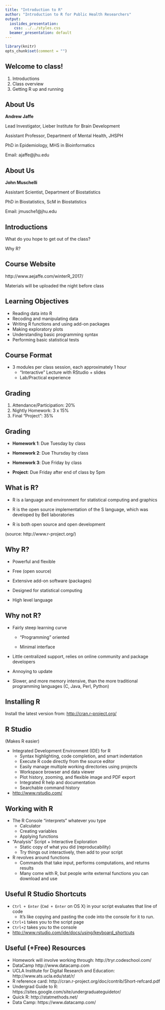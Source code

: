 ```yaml
---
title: "Introduction to R"
author: "Introduction to R for Public Health Researchers"
output:
  ioslides_presentation:
    css: ../../styles.css
  beamer_presentation: default
--- 
```


```r
library(knitr)
opts_chunk$set(comment = "")
```

## Welcome to class!

1. Introductions
2. Class overview
3. Getting R up and running

## About Us

**Andrew Jaffe**

Lead Investigator, Lieber Institute for Brain Development

Assistant Professor, Department of Mental Health, JHSPH

PhD in Epidemiology, MHS in Bioinformatics

Email: ajaffe@jhu.edu

## About Us

**John Muschelli** 

Assistant Scientist, Department of Biostatistics

PhD in Biostatistics, ScM in Biostatistics

Email: jmusche1@jhu.edu

## Introductions

What do you hope to get out of the class?

Why R?

## Course Website

http://www.aejaffe.com/winterR_2017/

Materials will be uploaded the night before class

## Learning Objectives

- Reading data into R
- Recoding and manipulating data
- Writing R functions and using add-on packages
- Making exploratory plots
- Understanding basic programming syntax
- Performing basic statistical tests

## Course Format

* 3 modules per class session, each approximately 1 hour
    * "Interactive" Lecture with RStudio + slides
    * Lab/Practical experience

## Grading

1. Attendance/Participation: 20%
2. Nightly Homework: 3 x 15%
3. Final "Project": 35% 

## Grading

* **Homework 1**: Due Tuesday by class

* **Homework 2**: Due Thursday by class

* **Homework 3**: Due Friday by class

* **Project**: Due Friday after end of class by 5pm

## What is R?

- R is a language and environment for statistical computing and graphics

- R is the open source implementation of the S language, which was developed by Bell laboratories

- R is both open source and open development

(source: http://www.r-project.org/)

## Why R?

* Powerful and flexible

* Free (open source)

* Extensive add-on software (packages)

* Designed for statistical computing

* High level language

## Why not R?

* Fairly steep learning curve

    * "Programming" oriented
    
    * Minimal interface
    
* Little centralized support, relies on online community and package developers

* Annoying to update

* Slower, and more memory intensive, than the more traditional programming languages (C, Java, Perl, Python)

## Installing R

Install the latest version from: [http://cran.r-project.org/](http://cran.r-project.org/ )

## R Studio

(Makes R easier)

* Integrated Development Environment (IDE) for R
    * Syntax highlighting, code completion, and smart indentation
    * Execute R code directly from the source editor
    * Easily manage multiple working directories using projects
    * Workspace browser and data viewer
    * Plot history, zooming, and flexible image and PDF export
    * Integrated R help and documentation
    * Searchable command history
* [http://www.rstudio.com/](http://www.rstudio.com/)

## Working with R
* The R Console "interprets" whatever you type
    * Calculator
    * Creating variables
    * Applying functions
* "Analysis" Script + Interactive Exploration
    * Static copy of what you did (reproducability)
    * Try things out interactively, then add to your script
* R revolves around functions
    * Commands that take input, performs computations, and returns results
    * Many come with R, but people write external functions you can download and use

## Useful R Studio Shortcuts

* `Ctrl + Enter` (`Cmd + Enter` on OS X) in your script evaluates that line of code
    * It's like copying and pasting the code into the console for it to run.
* `Ctrl+1` takes you to the script page
* `Ctrl+2` takes you to the console
* [http://www.rstudio.com/ide/docs/using/keyboard_shortcuts](http://www.rstudio.com/ide/docs/using/keyboard_shortcuts)

## Useful (+Free) Resources

* Homework will involve working through: http://tryr.codeschool.com/
* DataCamp http://www.datacamp.com
* UCLA Institute for Digital Research and Education: http://www.ats.ucla.edu/stat/r/
* R reference card: http://cran.r-project.org/doc/contrib/Short-refcard.pdf
* Undergrad Guide to R: https://sites.google.com/site/undergraduateguidetor/
* Quick R: http://statmethods.net/
* Data Camp: https://www.datacamp.com/ 
